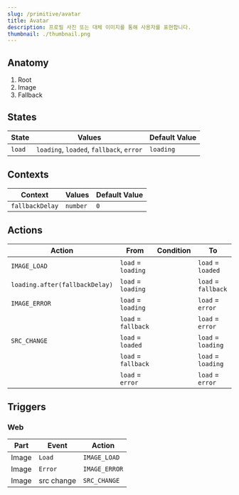 ```yaml
---
slug: /primitive/avatar
title: Avatar
description: 프로필 사진 또는 대체 이미지를 통해 사용자를 표현합니다.
thumbnail: ./thumbnail.png
---
```


## Anatomy

1. Root
2. Image
3. Fallback

## States

| State  | Values                                   | Default Value |
| ------ | ---------------------------------------- | ------------- |
| `load` | `loading`, `loaded`, `fallback`, `error` | `loading`     |

## Contexts

| Context         | Values   | Default Value |
| --------------- | -------- | ------------- |
| `fallbackDelay` | `number` | `0`           |

## Actions

| Action                         | From                | Condition | To                  |
| ------------------------------ | ------------------- | --------- | ------------------- |
| `IMAGE_LOAD`                   | `load` = `loading`  |           | `load` = `loaded`   |
| `loading.after(fallbackDelay)` | `load` = `loading`  |           | `load` = `fallback` |
| `IMAGE_ERROR`                  | `load` = `loading`  |           | `load` = `error`    |
|                                | `load` = `fallback` |           | `load` = `error`    |
| `SRC_CHANGE`                   | `load` = `loaded`   |           | `load` = `loading`  |
|                                | `load` = `fallback` |           | `load` = `loading`  |
|                                | `load` = `error`    |           | `load` = `error`    |

## Triggers

### Web

| Part  | Event      | Action        |
| ----- | ---------- | ------------- |
| Image | `Load`     | `IMAGE_LOAD`  |
| Image | `Error`    | `IMAGE_ERROR` |
| Image | src change | `SRC_CHANGE`  |
